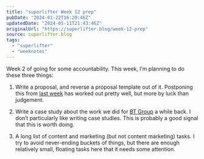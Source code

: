 ```yaml
---
title: "superlifter Week 12 prep"
pubDate: "2024-01-22T16:20:46Z"
updatedDate: "2024-05-11T21:43:46Z"
originalUrl: "https://superlifter.blog/week-12-prep"
source: superlifter.blog
tags:
  - "superlifter"
  - "weeknotes"
---
```


Week 2 of going for some accountability. This week, I’m planning to do these three things:

1. Write a proposal, and reverse a proposal template out of it. Postponing this from [last week](/notes/superlifter-week-11/) has worked out pretty well, but more by luck than judgement.

2. Write a case study about the work we did for [BT Group](https://www.bt.com/) a while back. I don’t particularly like writing case studies. This is probably a good signal that this is worth doing.

3. A long list of content and marketing (but not content marketing) tasks. I try to avoid never-ending buckets of things, but there are enough relatively small, floating tasks here that it needs some attention.
